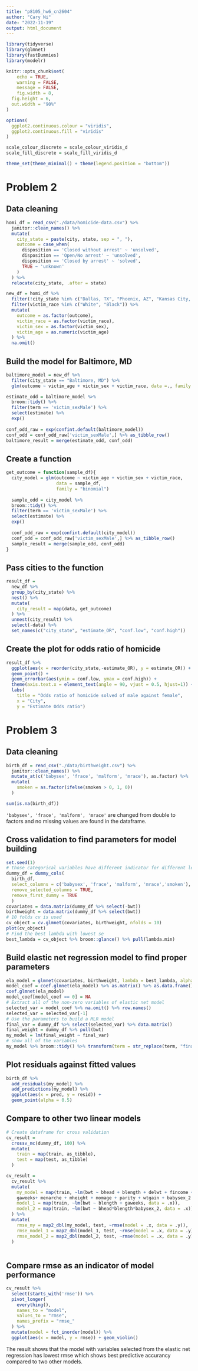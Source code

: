 ```yaml
---
title: "p8105_hw6_cn2604"
author: "Cary Ni"
date: "2022-11-19"
output: html_document
---
```


```r
library(tidyverse)
library(glmnet)
library(fastDummies)
library(modelr)

knitr::opts_chunk$set(
	echo = TRUE,
	warning = FALSE,
	message = FALSE,
	fig.width = 8, 
  fig.height = 6,
  out.width = "90%"
)

options(
  ggplot2.continuous.colour = "viridis",
  ggplot2.continuous.fill = "viridis"
)

scale_colour_discrete = scale_colour_viridis_d
scale_fill_discrete = scale_fill_viridis_d

theme_set(theme_minimal() + theme(legend.position = "bottom"))
```

# Problem 2

## Data cleaning
```r
homi_df = read_csv("./data/homicide-data.csv") %>% 
  janitor::clean_names() %>% 
  mutate(
    city_state = paste(city, state, sep = ", "),
    outcome = case_when(
      disposition == 'Closed without arrest' ~ 'unsolved',
      disposition == 'Open/No arrest' ~ 'unsolved',
      disposition == 'Closed by arrest' ~ 'solved', 
      TRUE ~ 'unknown'
    )
  ) %>% 
  relocate(city_state, .after = state)

new_df = homi_df %>% 
  filter(!city_state %in% c("Dallas, TX", "Phoenix, AZ", "Kansas City, MO", "Tulsa, AL")) %>% 
  filter(victim_race %in% c("White", "Black")) %>% 
  mutate(
    outcome = as.factor(outcome),
    victim_race = as.factor(victim_race),
    victim_sex = as.factor(victim_sex),
    victim_age = as.numeric(victim_age)
  ) %>% 
  na.omit()
```

## Build the model for Baltimore, MD

```r
baltimore_model = new_df %>% 
  filter(city_state == "Baltimore, MD") %>% 
  glm(outcome ~ victim_age + victim_sex + victim_race, data =., family = "binomial")

estimate_odd = baltimore_model %>% 
  broom::tidy() %>% 
  filter(term == 'victim_sexMale') %>% 
  select(estimate) %>% 
  exp()
  
conf_odd_raw = exp(confint.default(baltimore_model))
conf_odd = conf_odd_raw['victim_sexMale',] %>% as_tibble_row()
baltimore_result = merge(estimate_odd, conf_odd)
```

## Create a function
```r
get_outcome = function(sample_df){
  city_model = glm(outcome ~ victim_age + victim_sex + victim_race, 
                   data = sample_df, 
                   family = "binomial")
  
  sample_odd = city_model %>% 
  broom::tidy() %>% 
  filter(term == 'victim_sexMale') %>% 
  select(estimate) %>% 
  exp()
  
  conf_odd_raw = exp(confint.default(city_model))
  conf_odd = conf_odd_raw['victim_sexMale',] %>% as_tibble_row()
  sample_result = merge(sample_odd, conf_odd)
}
```

## Pass cities to the function
```r
result_df = 
  new_df %>% 
  group_by(city_state) %>% 
  nest() %>% 
  mutate(
    city_result = map(data, get_outcome)
  ) %>% 
  unnest(city_result) %>% 
  select(-data) %>%
  set_names(c("city_state", "estimate_OR", "conf.low", "conf.high"))

```

## Create the plot for odds ratio of homicide
```r
result_df %>% 
  ggplot(aes(x = reorder(city_state,-estimate_OR), y = estimate_OR)) + 
  geom_point() +
  geom_errorbar(aes(ymin = conf.low, ymax = conf.high)) +
  theme(axis.text.x = element_text(angle = 90, vjust = 0.5, hjust=1)) +
  labs(
    title = "Odds ratio of homicide solved of male against female",
    x = "City",
    y = "Estimate Odds ratio")
```

# Problem 3

## Data cleaning
```r
birth_df = read_csv("./data/birthweight.csv") %>% 
  janitor::clean_names() %>% 
  mutate_at(c('babysex', 'frace', 'malform', 'mrace'), as.factor) %>% 
  mutate(
    smoken = as.factor(ifelse(smoken > 0, 1, 0))
  )

sum(is.na(birth_df))
```

`'babysex', 'frace', 'malform', 'mrace'` are changed from double to factors and no missing values are found in the dataframe. 

## Cross validation to find parameters for model building
```r
set.seed(1)
# those categorical variables have different indicator for different levels, which needs to be uniform through converting to dummy variables
dummy_df = dummy_cols(
  birth_df, 
  select_columns = c('babysex', 'frace', 'malform', 'mrace','smoken'),
  remove_selected_columns = TRUE,
  remove_first_dummy = TRUE
  )
covariates = data.matrix(dummy_df %>% select(-bwt))
birthweight = data.matrix(dummy_df %>% select(bwt))
# 10 folds cv is used 
cv_object = cv.glmnet(covariates, birthweight, nfolds = 10)
plot(cv_object)
# Find the best lambda with lowest se
best_lambda = cv_object %>% broom::glance() %>% pull(lambda.min)

```

## Build elastic net regression model to find proper parameters
```r
ela_model = glmnet(covariates, birthweight, lambda = best_lambda, alpha = 0.5)
model_coef = coef.glmnet(ela_model) %>% as.matrix() %>% as.data.frame()
coef.glmnet(ela_model)
model_coef[model_coef == 0] = NA
# Extract all of the non-zero variables of elastic net model
selected_var = model_coef %>% na.omit() %>% row.names()
selected_var = selected_var[-1]
# Use the parameters to build a MLR model
final_var = dummy_df %>% select(selected_var) %>% data.matrix()
final_weight = dummy_df %>% pull(bwt)
my_model = lm(final_weight ~ final_var)
# show all of the variables
my_model %>% broom::tidy() %>% transform(term = str_replace(term, "final_var", "")) %>% knitr::kable()
```

## Plot residuals against fitted values
```r
birth_df %>% 
  add_residuals(my_model) %>% 
  add_predictions(my_model) %>% 
  ggplot(aes(x = pred, y = resid)) +
  geom_point(alpha = 0.5)
```

## Compare to other two linear models
```r

# Create dataframe for cross validation
cv_result = 
  crossv_mc(dummy_df, 100) %>% 
  mutate(
    train = map(train, as_tibble),
    test = map(test, as_tibble)
  )

cv_result = 
  cv_result %>% 
  mutate(
    my_model = map(train, ~lm(bwt ~ bhead + blength + delwt + fincome + 
    gaweeks+ menarche + mheight + momage + parity + wtgain + babysex_2 + frace_4     + mrace_2 + mrace_3 + mrace_4 + smoken_1, data = .x)),
    model_1 = map(train, ~lm(bwt ~ blength + gaweeks, data = .x)),
    model_2 = map(train, ~lm(bwt ~ bhead*blength*babysex_2, data = .x))
  ) %>% 
  mutate(
    rmse_my = map2_dbl(my_model, test, ~rmse(model = .x, data = .y)),
    rmse_model_1 = map2_dbl(model_1, test, ~rmse(model = .x, data = .y)),
    rmse_model_2 = map2_dbl(model_2, test, ~rmse(model = .x, data = .y))
  ) 
  
```

## Compare rmse as an indicator of model performance
```r
cv_result %>% 
  select(starts_with('rmse')) %>% 
  pivot_longer(
    everything(), 
    names_to = "model",
    values_to = "rmse",
    names_prefix = "rmse_"
  ) %>% 
  mutate(model = fct_inorder(model)) %>% 
  ggplot(aes(x = model, y = rmse)) + geom_violin()
```

The result shows that the model with variables selected from the elastic net regression has lowest rmse which shows best predictive accurancy compared to two other models. 


